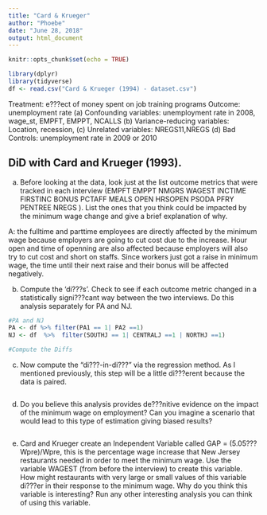 ```yaml
---
title: "Card & Krueger"
author: "Phoebe"
date: "June 28, 2018"
output: html_document
---
```


```r
knitr::opts_chunk$set(echo = TRUE)
```



```r
library(dplyr)
library(tidyverse)
df <- read.csv("Card & Krueger (1994) - dataset.csv")

```
Treatment: e???ect of money spent on job training programs
Outcome:  unemployment rate
(a) Confounding variables: unemployment rate in 2008, wage_st, EMPFT, EMPPT, NCALLS
(b) Variance-reducing variables: Location, recession, 
(c) Unrelated variables: NREGS11,NREGS
(d) Bad Controls: unemployment rate in 2009 or 2010


## DiD with Card and Krueger (1993). 

(a) Before looking at the data, look just at the list outcome metrics that were tracked in each interview (EMPFT EMPPT NMGRS WAGEST INCTIME FIRSTINC BONUS PCTAFF MEALS OPEN HRSOPEN PSODA PFRY PENTREE NREGS ). List the ones that you think could be impacted by the minimum wage change and give a brief explanation of why.

A: the fulltime and parttime employees are directly affected by the minimum wage because employers are going to cut cost due to the increase. Hour open and time of openning are also affected because employers will also try to cut cost and short on staffs. Since workers just got a raise in minimum wage, the time until their next raise and their bonus will be affected negatively.


(b) Compute the 'di???s'. Check to see if each outcome metric changed in a statistically signi???cant way between the two interviews. Do this analysis separately for PA and NJ. 

```r
#PA and NJ
PA <- df %>% filter(PA1 == 1| PA2 ==1)
NJ <- df  %>%  filter(SOUTHJ == 1| CENTRALJ ==1 | NORTHJ ==1)

#Compute the Diffs


```

(c) Now compute the "di???-in-di???" via the regression method. As I mentioned previously, this step will be a little di???erent because the data is paired. 
```r

```

(d) Do you believe this analysis provides de???nitive evidence on the impact of the minimum wage on employment? Can you imagine a scenario that would lead to this type of estimation giving biased results? 
```r

```

(e) Card and Krueger create an Independent Variable called GAP = (5.05???Wpre)/Wpre, this is the percentage wage increase that New Jersey restaurants needed in order to meet the minimum wage. Use the variable WAGEST (from before the interview) to create this variable. How might restaurants with very large or small values of this variable di???er in their response to the minimum wage. Why do you think this variable is interesting? Run any other interesting analysis you can think of using this variable.
```r

```


